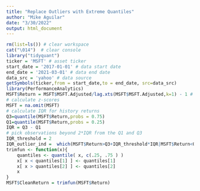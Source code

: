 ```yaml
---
title: "Replace Outliers with Extreme Quantiles"
author: "Mike Aguilar"
date: "3/30/2022"
output: html_document
---
```



<!-- ### Replace Outliers with Extreme Quantiles -->
```r
rm(list=ls()) # clear workspace
cat("\014")  # clear console
library("tidyquant") 
ticker = 'MSFT' # asset ticker
start_date = '2017-01-01' # data start date
end_date = '2021-03-01' # data end date
data_src = 'yahoo' # data source
getSymbols(ticker,from = start_date,to = end_date, src=data_src)
library(PerformanceAnalytics)
MSFT$Return = MSFT$MSFT.Adjusted/lag.xts(MSFT$MSFT.Adjusted,k=1) - 1 # use lag.xts to obtain the lag for xts data
# calculate z-scores
MSFT = na.omit(MSFT)
# calculate IQR for history returns
Q3=quantile(MSFT$Return,probs = 0.75)
Q1=quantile(MSFT$Return,probs = 0.25)
IQR = Q3 - Q1
# pick observations beyond 2*IQR from the Q1 and Q3
IQR_threshold = 2
IQR_outlier_ind =  which(MSFT$Return>Q3+IQR_threshold*IQR|MSFT$Return<Q1-IQR_threshold*IQR)
trimfun <- function(x){
    quantiles <- quantile( x, c(.25, .75 ) )
    x[ x < quantiles[1] ] <- quantiles[1]
    x[ x > quantiles[2] ] <- quantiles[2]
    x
}
MSFT$CleanReturn = trimfun(MSFT$Return)
```